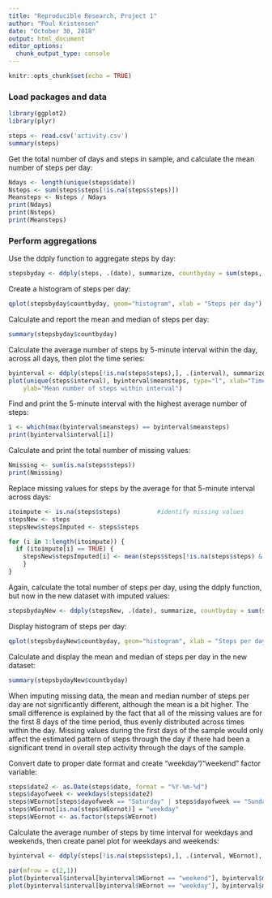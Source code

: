 ---
title: "Reproducible Research, Project 1"
author: "Poul Kristensen"
date: "October 30, 2018"
output: html_document
editor_options: 
  chunk_output_type: console
---

```{r setup, include=FALSE}
knitr::opts_chunk$set(echo = TRUE)
```

### Load packages and data

```{r}
library(ggplot2)
library(plyr)

steps <- read.csv('activity.csv')
summary(steps)
```

Get the total number of days and steps in sample, and calculate the mean number of steps per day:

```{r}
Ndays <- length(unique(steps$date))
Nsteps <- sum(steps$steps[!is.na(steps$steps)])
Meansteps <- Nsteps / Ndays
print(Ndays)
print(Nsteps)
print(Meansteps)

```


### Perform aggregations
Use the ddply function to aggregate steps by day:

```{r}
stepsbyday <- ddply(steps, .(date), summarize, countbyday = sum(steps, na.rm = TRUE) )

```

Create a histogram of steps per day:

```{r}
qplot(stepsbyday$countbyday, geom="histogram", xlab = "Steps per day") 

```

Calculate and report the mean and median of steps per day:

```{r}
summary(stepsbyday$countbyday)

```

Calculate the average number of steps by 5-minute interval within the day, across all days, then plot the time series:

```{r}
byinterval <- ddply(steps[!is.na(steps$steps),], .(interval), summarize, meansteps = mean(steps))
plot(unique(steps$interval), byinterval$meansteps, type="l", xlab="Time interval",
  	ylab="Mean number of steps within interval")  

```

Find and print the 5-minute interval with the highest average number of steps:

```{r}
i <- which(max(byinterval$meansteps) == byinterval$meansteps)
print(byinterval$interval[i])
```

Calculate and print the total number of missing values:

```{r}
Nmissing <- sum(is.na(steps$steps))
print(Nmissing)
```


Replace missing values for steps by the average for that 5-minute interval across days:

```{r}
itoimpute <- is.na(steps$steps)          #identify missing values
stepsNew <- steps
stepsNew$stepsImputed <- steps$steps   

for (i in 1:length(itoimpute)) { 
  if (itoimpute[i] == TRUE) {
    stepsNew$stepsImputed[i] <- mean(steps$steps[!is.na(steps$steps) & steps$interval == steps$interval[i]], rm.na = TRUE)
    }
}
```

Again, calculate the total number of steps per day, using the ddply function, but now in the new dataset with imputed values:

```{r}
stepsbydayNew <- ddply(stepsNew, .(date), summarize, countbyday = sum(stepsImputed, na.rm = TRUE) )
```

Display histogram of steps per day:

```{r}
qplot(stepsbydayNew$countbyday, geom="histogram", xlab = "Steps per day") 
```

Calculate and display the mean and median of steps per day in the new dataset:

```{r}
summary(stepsbydayNew$countbyday)
```

When imputing missing data, the mean and median number of steps per day are not significantly  different, although the mean is a bit higher. The small difference is explained by the fact that all of the missing values are for the first 8 days of the time period, thus evenly distributed across times within the day. Missing values during the first days of the sample would only affect the estimated pattern of steps through the day if there had been a significant trend in overall step activity through the days of the sample.

Convert date to proper date format and create "weekday"/"weekend" factor variable:

```{r}
steps$date2 <- as.Date(steps$date, format = "%Y-%m-%d")
steps$dayofweek <- weekdays(steps$date2)
steps$WEornot[steps$dayofweek == "Saturday" | steps$dayofweek == "Sunday"] = "weekend"
steps$WEornot[is.na(steps$WEornot)] = "weekday"
steps$WEornot <- as.factor(steps$WEornot)
```

Calculate the average number of steps by time interval for weekdays and weekends, then create panel plot for weekdays and weekends:

```{r}
byinterval <- ddply(steps[!is.na(steps$steps),], .(interval, WEornot), summarize, meansteps = mean(steps))

par(mfrow = c(2,1))
plot(byinterval$interval[byinterval$WEornot == "weekend"], byinterval$meansteps[byinterval$WEornot == "weekend"], type="l", main = "weekend", xlab="Time interval", 	ylab="Mean number of steps within interval")  
plot(byinterval$interval[byinterval$WEornot == "weekday"], byinterval$meansteps[byinterval$WEornot == "weekday"], type="l", main = "weekday", xlab="Time interval", 	ylab="Mean number of steps within interval")  
```




